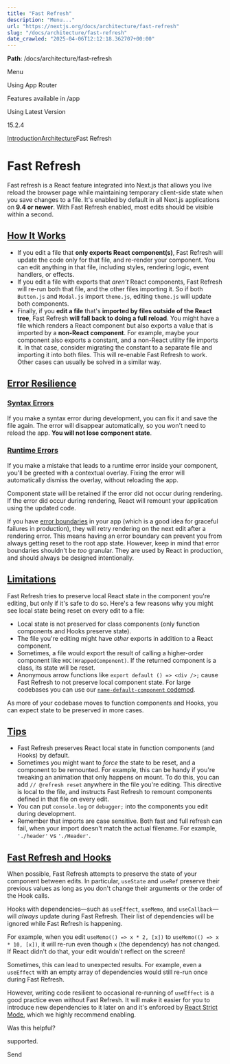 ---
title: "Fast Refresh"
description: "Menu..."
url: "https://nextjs.org/docs/architecture/fast-refresh"
slug: "/docs/architecture/fast-refresh"
date_crawled: "2025-04-06T12:12:18.362707+00:00"
---

**Path**: /docs/architecture/fast-refresh

Menu

Using App Router

Features available in /app

Using Latest Version

15.2.4

[Introduction](/docs)[Architecture](/docs/architecture)Fast Refresh

# Fast Refresh

Fast refresh is a React feature integrated into Next.js that allows you live reload the browser page while maintaining temporary client-side state when you save changes to a file. It's enabled by default in all Next.js applications on **9.4 or newer**. With Fast Refresh enabled, most edits should be visible within a second.

## [How It Works](#how-it-works)

* If you edit a file that **only exports React component(s)**, Fast Refresh will
  update the code only for that file, and re-render your component. You can edit
  anything in that file, including styles, rendering logic, event handlers, or
  effects.
* If you edit a file with exports that *aren't* React components, Fast Refresh
  will re-run both that file, and the other files importing it. So if both
  `Button.js` and `Modal.js` import `theme.js`, editing `theme.js` will update
  both components.
* Finally, if you **edit a file** that's **imported by files outside of the
  React tree**, Fast Refresh **will fall back to doing a full reload**. You
  might have a file which renders a React component but also exports a value
  that is imported by a **non-React component**. For example, maybe your
  component also exports a constant, and a non-React utility file imports it. In
  that case, consider migrating the constant to a separate file and importing it
  into both files. This will re-enable Fast Refresh to work. Other cases can
  usually be solved in a similar way.

## [Error Resilience](#error-resilience)

### [Syntax Errors](#syntax-errors)

If you make a syntax error during development, you can fix it and save the file
again. The error will disappear automatically, so you won't need to reload the
app. **You will not lose component state**.

### [Runtime Errors](#runtime-errors)

If you make a mistake that leads to a runtime error inside your component,
you'll be greeted with a contextual overlay. Fixing the error will automatically
dismiss the overlay, without reloading the app.

Component state will be retained if the error did not occur during rendering. If
the error did occur during rendering, React will remount your application using
the updated code.

If you have [error boundaries](https://react.dev/reference/react/Component#catching-rendering-errors-with-an-error-boundary)
in your app (which is a good idea for graceful failures in production), they
will retry rendering on the next edit after a rendering error. This means having
an error boundary can prevent you from always getting reset to the root app
state. However, keep in mind that error boundaries shouldn't be *too* granular.
They are used by React in production, and should always be designed
intentionally.

## [Limitations](#limitations)

Fast Refresh tries to preserve local React state in the component you're
editing, but only if it's safe to do so. Here's a few reasons why you might see
local state being reset on every edit to a file:

* Local state is not preserved for class components (only function components
  and Hooks preserve state).
* The file you're editing might have *other* exports in addition to a React
  component.
* Sometimes, a file would export the result of calling a higher-order component
  like `HOC(WrappedComponent)`. If the returned component is a
  class, its state will be reset.
* Anonymous arrow functions like `export default () => <div />;` cause Fast Refresh to not preserve local component state. For large codebases you can use our [`name-default-component` codemod](/docs/pages/building-your-application/upgrading/codemods#name-default-component).

As more of your codebase moves to function components and Hooks, you can expect
state to be preserved in more cases.

## [Tips](#tips)

* Fast Refresh preserves React local state in function components (and Hooks) by
  default.
* Sometimes you might want to *force* the state to be reset, and a component to
  be remounted. For example, this can be handy if you're tweaking an animation
  that only happens on mount. To do this, you can add `// @refresh reset`
  anywhere in the file you're editing. This directive is local to the file, and
  instructs Fast Refresh to remount components defined in that file on every
  edit.
* You can put `console.log` or `debugger;` into the components you edit during
  development.
* Remember that imports are case sensitive. Both fast and full refresh can fail,
  when your import doesn't match the actual filename.
  For example, `'./header'` vs `'./Header'`.

## [Fast Refresh and Hooks](#fast-refresh-and-hooks)

When possible, Fast Refresh attempts to preserve the state of your component
between edits. In particular, `useState` and `useRef` preserve their previous
values as long as you don't change their arguments or the order of the Hook
calls.

Hooks with dependencies—such as `useEffect`, `useMemo`, and `useCallback`—will
*always* update during Fast Refresh. Their list of dependencies will be ignored
while Fast Refresh is happening.

For example, when you edit `useMemo(() => x * 2, [x])` to
`useMemo(() => x * 10, [x])`, it will re-run even though `x` (the dependency)
has not changed. If React didn't do that, your edit wouldn't reflect on the
screen!

Sometimes, this can lead to unexpected results. For example, even a `useEffect`
with an empty array of dependencies would still re-run once during Fast Refresh.

However, writing code resilient to occasional re-running of `useEffect` is a good practice even
without Fast Refresh. It will make it easier for you to introduce new dependencies to it later on
and it's enforced by [React Strict Mode](/docs/pages/api-reference/config/next-config-js/reactStrictMode),
which we highly recommend enabling.

Was this helpful?

supported.

Send
